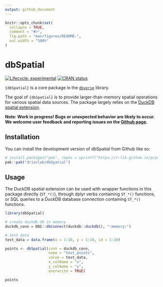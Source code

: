 ```yaml
---
output: github_document
---
```


<!-- README.md is generated from README.Rmd. Please edit that file -->

```r
knitr::opts_chunk$set(
  collapse = TRUE,
  comment = "#>",
  fig.path = "man/figures/README-",
  out.width = "100%"
)
```

# dbSpatial
<!-- badges: start -->
[![Lifecycle: experimental](https://img.shields.io/badge/lifecycle-experimental-orange.svg)](https://lifecycle.r-lib.org/articles/stages.html#experimental)
[![CRAN status](https://www.r-pkg.org/badges/version/dbSpatial)](https://CRAN.R-project.org/package=dbSpatial)
<!-- badges: end -->

`{dbSpatial}` is a core package in the [`dbverse`](https://drieslab.github.io/dbverse/) library.

The goal of `{dbSpatial}` is to provide larger-than-memory spatial operations for various spatial data sources. The package largely relies on the
[DuckDB spatial extension](https://duckdb.org/docs/extensions/spatial.html).

**Note: Work in progress! Bugs or unexpected behavior are likely to occur. We welcome user feedback and reporting issues on the [Github page ](https://github.com/drieslab/dbSpatial/).**

## Installation

You can install the development version of dbSpatial from Github like so:

```r
# install.packages("pak", repos = sprintf("https://r-lib.github.io/p/pak/stable/%s/%s/%s", .Platform$pkgType, R.Version()$os, R.Version()$arch))
pak::pak("drieslab/dbSpatial")
```

## Usage
The DuckDB spatial extension can be used with wrapper functions in this package directly (`ST_*()`), through dplyr verbs containing `ST_*()` functions, or SQL queries to a DuckDB database connection containing `ST_*()` functions.
```r
library(dbSpatial)

# create duckdb db in memory
duckdb_conn = DBI::dbConnect(duckdb::duckdb(), ":memory:")

# test data
test_data = data.frame(x = 1:10, y = 1:10, id = 1:10)

points <- dbSpatial(conn = duckdb_conn,
                    name = "test_points",
                    value = test_data,
                    x_colName = "x",
                    y_colName = "y",
                    overwrite = TRUE)

points
```



